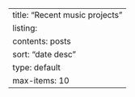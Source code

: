 ---
title: "Recent music projects"
listing:
  contents: posts
  sort: "date desc"
  type: default
  max-items: 10
---